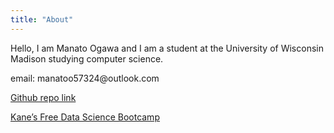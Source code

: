 ```yaml
---
title: "About"
---
```


Hello, I am Manato Ogawa and I am a student at the University of Wisconsin Madison studying computer science.

email: manatoo57324@outlook.com

[Github repo link](https://github.com/monatopotato/final-project)

[Kane's Free Data Science Bootcamp](https://bootcamp.davidkane.info)
